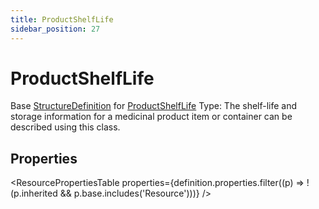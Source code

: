 ```yaml
---
title: ProductShelfLife
sidebar_position: 27
---
```



# ProductShelfLife

Base <a href="/docs/api/fhir/resources/structuredefinition">StructureDefinition</a> for <a href="/docs/api/fhir/datatypes/productshelflife">ProductShelfLife</a> Type: The shelf-life and storage information for a medicinal product item or container can be described using this class.

<Tabs queryString="section">
<TabItem value="schema" label="Schema" default>

## Properties

<ResourcePropertiesTable
  properties={definition.properties.filter((p) => !(p.inherited && p.base.includes('Resource')))}
/>

</TabItem>
  
  


</Tabs>
